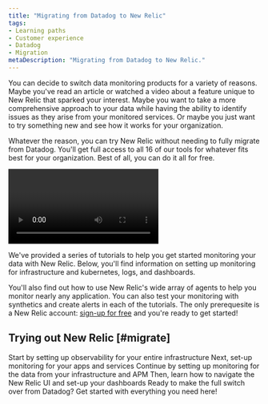 ```yaml
---
title: "Migrating from Datadog to New Relic"
tags:
- Learning paths
- Customer experience
- Datadog
- Migration
metaDescription: "Migrating from Datadog to New Relic."
---
```


You can decide to switch data monitoring products for a variety of reasons. Maybe you've read an article or watched a video about a feature unique to New Relic that sparked your interest. Maybe you want to take a more comprehensive approach to your data while having the ability to identify issues as they arise from your monitored services. Or maybe you just want to try something new and see how it works for your organization. 

Whatever the reason, you can try New Relic without needing to fully migrate from Datadog. You'll get full access to all 16 of our tools for whatever fits best for your organization. Best of all, you can do it all for free.

<Video
  id="gdZdSNQ_iKM"
  type="youtube"
/>

We've provided a series of tutorials to help you get started monitoring your data with New Relic. Below, you'll find information on setting up monitoring for infrastructure and kubernetes, logs, and dashboards. 

You'll also find out how to use New Relic's wide array of agents to help you monitor nearly any application. You can also test your monitoring with synthetics and create alerts in each of the tutorials. The only prerequesite is a New Relic account: [sign-up for free](https://one.newrelic.com) and you're ready to get started!

## Trying out New Relic [#migrate]

<DocTiles numbered>
  <DocTile title='Monitor your infrastructure' path="/docs/journey-migration/migrating-infra/" label={{text: "Tutorial", color: "green"}}>Start by setting up observability for your entire infrastructure</DocTile>
  <DocTile title='Configure APM' path="/docs/journey-migration/migrating-APM/" label={{text: "Tutorial", color: "green"}}>Next, set-up monitoring for your apps and services </DocTile>
</DocTiles>

<DocTiles>
  <DocTile title='Monitor your logs' number='3' path="/docs/journey-migration/migrating-logs/" label={{text: "Tutorial", color: "green"}}>Continue by setting up monitoring for the data from your infrastructure and APM</DocTile>
  <DocTile title='Create dashboards' number='4' path="/docs/journey-migration/migrating-dashboards/" label={{text: "Tutorial", color: "green"}}>Then, learn how to navigate the New Relic UI and set-up your dashboards</DocTile>
  <DocTile title='Making the switch' number='5' path="/docs/journey-migration/making-the-switch/" label={{text: "Tutorial", color: "green"}}>Ready to make the full switch over from Datadog? Get started with everything you need here!</DocTile>
</DocTiles>